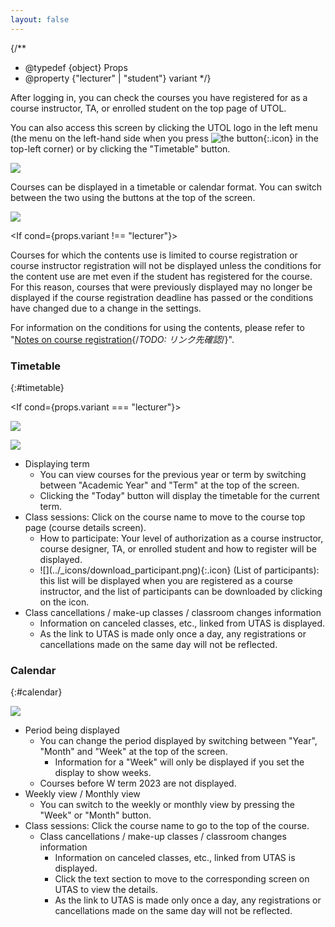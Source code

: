 ```yaml
---
layout: false
---
```



{/**
  * @typedef {object} Props
  * @property {"lecturer" | "student"} variant
  */}

After logging in, you can check the courses you have registered for as a course instructor, TA, or enrolled student on the top page of UTOL.

You can also access this screen by clicking the UTOL logo in the left menu (the menu on the left-hand side when you press ![the button](../_icons/hamburger.png){:.icon} in the top-left corner) or by clicking the "Timetable" button.

![](./sidemenu.png)

Courses can be displayed in a timetable or calendar format. You can switch between the two using the buttons at the top of the screen.

![](./mode-buttons.png)

<If cond={props.variant !== "lecturer"}>

Courses for which the contents use is limited to course registration or course instructor registration will not be displayed unless the conditions for the content use are met even if the student has registered for the course. For this reason, courses that were previously displayed may no longer be displayed if the course registration deadline has passed or the conditions have changed due to a change in the settings.

For information on the conditions for using the contents, please refer to "[Notes on course registration](/utol/students/course_registration/#caution){/*TODO: リンク先確認*/}".

</If>

### Timetable
{:#timetable}

<If cond={props.variant === "lecturer"}>

![](./timetable-lecturer.png)

</If>
<If cond={props.variant !== "lecturer"}>

![](./timetable-student.png)

</If>

- Displaying term
  - You can view courses for the previous year or term by switching between "Academic Year" and "Term" at the top of the screen.
  - Clicking the "Today" button will display the timetable for the current term.
- Class sessions: Click on the course name to move to the course top page (course details screen). 
  <ul>
    <li>
      How to participate: Your level of authorization as a course instructor, course designer, TA, or enrolled student and how to register will be displayed.
    </li>
    <If cond={props.variant !== "student"}>
      <li>
        ![](../_icons/download_participant.png){:.icon} (List of participants): this list will be displayed when you are registered as a course instructor, and the list of participants can be downloaded by clicking on the icon.
      </li>
    </If>
  </ul>
- Class cancellations / make-up classes / classroom changes information
    - Information on canceled classes, etc., linked from UTAS is displayed.
    - As the link to UTAS is made only once a day, any registrations or cancellations made on the same day will not be reflected.

### Calendar
{:#calendar}

![](./calendar.png)

- Period being displayed
  - You can change the period displayed by switching between "Year", "Month" and "Week" at the top of the screen.
    - Information for a "Week" will only be displayed if you set the display to show weeks.
  - Courses before W term 2023 are not displayed.
- Weekly view / Monthly view
  - You can switch to the weekly or monthly view by pressing the "Week" or "Month" button.
- Class sessions: Click the course name to go to the top of the course.
  - Class cancellations / make-up classes / classroom changes information
    - Information on canceled classes, etc., linked from UTAS is displayed.
    - Click the text section to move to the corresponding screen on UTAS to view the details.
    - As the link to UTAS is made only once a day, any registrations or cancellations made on the same day will not be reflected.
